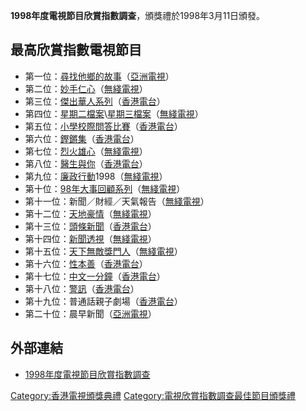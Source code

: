 '''1998年度電視節目欣賞指數調查'''，頒獎禮於1998年3月11日頒發。

== 最高欣賞指數電視節目 ==
*第一位：[[尋找他鄉的故事|尋找他鄉的故事]]（[[亞洲電視|亞洲電視]]）
*第二位：[[妙手仁心|妙手仁心]]（[[無綫電視|無綫電視]]）
*第三位：[[傑出華人系列|傑出華人系列]]（[[香港電台|香港電台]]）
*第四位：[[星期二檔案|星期二檔案]]\[[星期三檔案|星期三檔案]]（[[無綫電視|無綫電視]]）
*第五位：[[小學校際問答比賽|小學校際問答比賽]]（[[香港電台|香港電台]]）
*第六位：[[鏗鏘集|鏗鏘集]]（[[香港電台|香港電台]]）
*第七位：[[烈火雄心|烈火雄心]]（[[無綫電視|無綫電視]]）
*第八位：[[醫生與你|醫生與你]]（[[香港電台|香港電台]]）
*第九位：[[廉政行動|廉政行動]]1998（[[無綫電視|無綫電視]]）
*第十位：[[98年大事回顧系列|98年大事回顧系列]]（[[無綫電視|無綫電視]]）
*第十一位：新聞／財經／天氣報告（[[無綫電視|無綫電視]]）
*第十二位：[[天地豪情|天地豪情]]（[[無綫電視|無綫電視]]）
*第十三位：[[頭條新聞|頭條新聞]]（[[香港電台|香港電台]]）
*第十四位：[[新聞透視|新聞透視]]（[[無綫電視|無綫電視]]）
*第十五位：[[天下無敵獎門人|天下無敵獎門人]]（[[無綫電視|無綫電視]]）
*第十六位：[[性本善|性本善]]（[[香港電台|香港電台]]）
*第十七位：[[中文一分鐘|中文一分鐘]]（[[香港電台|香港電台]]）
*第十八位：[[警訊|警訊]]（[[香港電台|香港電台]]）
*第十九位：普通話親子劇場（[[香港電台|香港電台]]）
*第二十位：晨早新聞（[[亞洲電視|亞洲電視]]）

== 外部連結 ==
*[http://www.rthk.org.hk/special/tvai/1999/1998/main.htm 1998年度電視節目欣賞指數調查]{{Wayback|url=http://www.rthk.org.hk/special/tvai/1999/1998/main.htm |date=20160304194621 }}

{{電視欣賞指數調查最佳節目頒獎禮}}
{{香港電視頒獎典禮}}

[[Category:香港電視頒獎典禮|Category:香港電視頒獎典禮]]
[[Category:電視欣賞指數調查最佳節目頒獎禮|Category:電視欣賞指數調查最佳節目頒獎禮]]